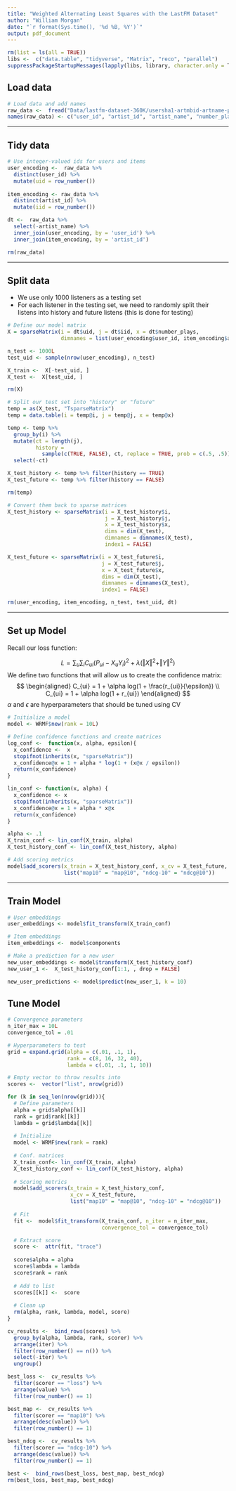 ```yaml
---
title: "Weighted Alternating Least Squares with the LastFM Dataset"
author: "William Morgan"
date: "`r format(Sys.time(), '%d %B, %Y')`"
output: pdf_document
---
```


```r
rm(list = ls(all = TRUE))
libs <-  c("data.table", "tidyverse", "Matrix", "reco", "parallel")
suppressPackageStartupMessages(lapply(libs, library, character.only = T))
```

## Load data

```r
# Load data and add names
raw_data <-  fread("Data/lastfm-dataset-360K/usersha1-artmbid-artname-plays.tsv", showProgress = F)
names(raw_data) <- c("user_id", "artist_id", "artist_name", "number_plays")

```
*** 

## Tidy data

```r
# Use integer-valued ids for users and items
user_encoding <-  raw_data %>%
  distinct(user_id) %>%
  mutate(uid = row_number())
  
item_encoding <- raw_data %>%
  distinct(artist_id) %>%
  mutate(iid = row_number())

dt <-  raw_data %>%
  select(-artist_name) %>%
  inner_join(user_encoding, by = 'user_id') %>%
  inner_join(item_encoding, by = 'artist_id')

rm(raw_data)
```

*** 

## Split data
- We use only 1000 listeners as a testing set
- For each listener in the testing set, we need to randomly split their listens 
into history and future listens (this is done for testing)

```r
# Define our model matrix
X = sparseMatrix(i = dt$uid, j = dt$iid, x = dt$number_plays, 
                 dimnames = list(user_encoding$user_id, item_encoding$artist_name))

n_test <- 1000L
test_uid <- sample(nrow(user_encoding), n_test)

X_train <-  X[-test_uid, ]
X_test <-  X[test_uid, ]

rm(X)

# Split our test set into "history" or "future"
temp = as(X_test, "TsparseMatrix")
temp = data.table(i = temp@i, j = temp@j, x = temp@x) 

temp <- temp %>%
  group_by(i) %>%
  mutate(ct = length(j),
         history = 
           sample(c(TRUE, FALSE), ct, replace = TRUE, prob = c(.5, .5))) %>%
  select(-ct)

X_test_history <- temp %>% filter(history == TRUE)
X_test_future <- temp %>% filter(history == FALSE)

rm(temp)

# Convert them back to sparse matrices
X_test_history <- sparseMatrix(i = X_test_history$i,
                               j = X_test_history$j,
                               x = X_test_history$x,
                               dims = dim(X_test),
                               dimnames = dimnames(X_test),
                               index1 = FALSE)

X_test_future <- sparseMatrix(i = X_test_future$i,
                              j = X_test_future$j,
                              x = X_test_future$x,
                              dims = dim(X_test),
                              dimnames = dimnames(X_test),
                              index1 = FALSE)

rm(user_encoding, item_encoding, n_test, test_uid, dt)
```
*** 

## Set up Model
Recall our loss function:

$$
L = \sum_u\sum_iC_{ui}(P_{ui} - X_uY_i)^2 + \lambda(\Vert{X}\Vert^2 + \Vert{Y}\Vert^2)
$$
We define two functions that will allow us to create the confidence matrix:
$$
\begin{aligned}
C_{ui} = 1 + \alpha log(1 + \frac{r_{ui}}{\epsilon}) \\
C_{ui} = 1 + \alpha log(1 + r_{ui})
\end{aligned}
$$
$\alpha$ and $\epsilon$ are hyperparameters that should be tuned using CV

```r
# Initialize a model
model <- WRMF$new(rank = 10L)

# Define confidence functions and create matrices
log_conf <-  function(x, alpha, epsilon){
  x_confidence <-  x
  stopifnot(inherits(x, "sparseMatrix"))
  x_confidence@x = 1 + alpha * log(1 + (x@x / epsilon))
  return(x_confidence)
}

lin_conf <- function(x, alpha) {
  x_confidence <- x
  stopifnot(inherits(x, "sparseMatrix"))
  x_confidence@x = 1 + alpha * x@x
  return(x_confidence)
}

alpha <- .1
X_train_conf <- lin_conf(X_train, alpha)
X_test_history_conf <- lin_conf(X_test_history, alpha)

# Add scoring metrics
model$add_scorers(x_train = X_test_history_conf, x_cv = X_test_future,
                  list("map10" = "map@10", "ndcg-10" = "ndcg@10"))
```

***

## Train Model

```r
# User embeddings
user_embeddings <- model$fit_transform(X_train_conf)

# Item embeddings 
item_embeddings <-  model$components

# Make a prediction for a new user
new_user_embeddings <- model$transform(X_test_history_conf)
new_user_1 <-  X_test_history_conf[1:1, , drop = FALSE]

new_user_predictions <- model$predict(new_user_1, k = 10)

```


## Tune Model

```r
# Convergence parameters
n_iter_max = 10L
convergence_tol = .01

# Hyperparameters to test
grid = expand.grid(alpha = c(.01, .1, 1),
                   rank = c(8, 16, 32, 40),
                   lambda = c(.01, .1, 1, 10))

# Empty vector to throw results into
scores <-  vector("list", nrow(grid))

for (k in seq_len(nrow(grid))){
  # Define parameters
  alpha = grid$alpha[[k]]
  rank = grid$rank[[k]]
  lambda = grid$lambda[[k]]
  
  # Initialize
  model <- WRMF$new(rank = rank)
  
  # Conf. matrices
  X_train_conf<- lin_conf(X_train, alpha)
  X_test_history_conf <- lin_conf(X_test_history, alpha)
  
  # Scoring metrics
  model$add_scorers(x_train = X_test_history_conf,
                    x_cv = X_test_future,
                    list("map10" = "map@10", "ndcg-10" = "ndcg@10"))
  
  # Fit
  fit <-  model$fit_transform(X_train_conf, n_iter = n_iter_max,
                              convergence_tol = convergence_tol)

  # Extract score
  score <-  attr(fit, "trace")
  
  score$alpha = alpha
  score$lambda = lambda
  score$rank = rank
  
  # Add to list
  scores[[k]] <-  score
  
  # Clean up
  rm(alpha, rank, lambda, model, score)
}

cv_results <-  bind_rows(scores) %>%
  group_by(alpha, lambda, rank, scorer) %>%
  arrange(iter) %>%
  filter(row_number() == n()) %>%
  select(-iter) %>%
  ungroup()

```

```r
best_loss <-  cv_results %>%
  filter(scorer == "loss") %>%
  arrange(value) %>%
  filter(row_number() == 1)

best_map <-  cv_results %>%
  filter(scorer == "map10") %>%
  arrange(desc(value)) %>%
  filter(row_number() == 1)

best_ndcg <-  cv_results %>%
  filter(scorer == "ndcg-10") %>%
  arrange(desc(value)) %>%
  filter(row_number() == 1)

best <-  bind_rows(best_loss, best_map, best_ndcg)
rm(best_loss, best_map, best_ndcg)
```
